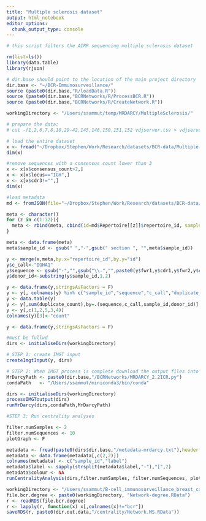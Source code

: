 ```yaml
---
title: "Multiple sclerosis dataset"
output: html_notebook
editor_options: 
  chunk_output_type: console
---
```



```r
# this script filters the AIRR sequencing multiple sclerosis dataset

rm(list=ls())
library(data.table)
library(rjson)

# dir.base should point to the location of the main project directory 
dir.base <- "~/BCR-Immunosurveillance/"
source (paste0(dir.base,"R/loadData.R"))
source (paste0(dir.base,"BCRNetworks/R/ProcessBCR.R"))
source (paste0(dir.base,"BCRNetworks/R/CreateNetwork.R"))

workingDirectory <- "/Users/ssammut/temp/MRDARCY/MultipleSclerosis/"
```


```r

# prepare the data:
# cut -f1,2,6,7,8,10,29-42,145,146,150,151,152 vdjserver.tsv > vdjserver_colsTrimmed.tsv

# load the entire dataset
x <- fread("~/Dropbox/Stephen/Work/Research/datasets/BCR-data/Multiple-Sclerosis/vdjserver_colsTrimmed.tsv.gz")
dim(x)

#remove sequences with a consensus count lower than 3
x <- x[x$consensus_count>2,]
x <- x[x$locus=="IGH",]
x <- x[x$cdr3!="",]
dim(x)

#load metadata
md <- fromJSON(file="~/Dropbox/Stephen/Work/Research/datasets/BCR-data/Multiple-Sclerosis/vdjserver-metadata.json")

meta <- character()
for (z in c(1:32)){
  meta <- rbind(meta, cbind(id=md$Repertoire[[z]]$repertoire_id, sample_id=md$Repertoire[[z]]$sample[[1]]$sample_id))
}

meta <- data.frame(meta)
meta$sample_id <- gsub(" ","-",gsub(" section ", "",meta$sample_id))

y <- merge(x,meta,by.x="repertoire_id",by.y="id")
y$c_call<-"IGHA1"
y$sequence <- gsub("-","",gsub("\\.","",paste0(y$fwr1,y$cdr1,y$fwr2,y$cdr2,y$fwr3,y$cdr3,y$fwr4)))
y$donor_id<-substring(y$sample_id,1,2)

y <- data.frame(y,stringsAsFactors = F)
y <- y[, colnames(y) %in% c("sample_id","sequence","c_call","duplicate_count","donor_id")]
y <- data.table(y)
y <- y[,sum(duplicate_count),by=.(sequence,c_call,sample_id,donor_id)]
y <- y[,c(1,2,5,3,4)]
colnames(y)[3]<-"count"

y <- data.frame(y,stringsAsFactors = F)

#must be fullwd
dirs <- initialiseDirs(workingDirectory)

# STEP 1: create IMGT input
createImgtInput(y, dirs)
```



```r

# STEP 2: When IMGT process is complete download the output files into dir.mrdarcy.bcr.input.postimgt
MrDarcyPath <- paste0(dir.base,"/BCRNetworks/MRDARCY_2.2ICR.py")
condaPath   <- "/Users/ssammut/miniconda3/bin/conda"

dirs <- initialiseDirs(workingDirectory)
processIMGToutput(dirs)
runMrDarcy(dirs,condaPath,MrDarcyPath)
```


```r

#STEP 3: Run centrality analyses

filter.numSamples <- 2
filter.numSequences <- 10
plotGraph <- F

metadata <- fread(paste0(dirs$dir.base,"/metadata-mrdarcy.txt"),header = F)
metadata <- data.frame(metadata[,c(2,2)])
colnames(metadata) <- c("sample_id","label")
metadata$label <- sapply(strsplit(metadata$label,"-"),"[",2)
metadata$colour <- NA
runCentralityAnalysis(dirs,filter.numSamples, filter.numSequences, plotGraph, metadata)

workingDirectory <- "/Users/ssammut/B-cell_immunosurveillance_breast_cancer/data/processed/MrDarcy/external-datasets/MultipleSclerosis/"
file.bcr.degree <- paste0(workingDirectory, "Network-degree.RData")
r <- readRDS(file.bcr.degree)
r <- lapply(r, function(x) x[,colnames(x)!="bcr"])
saveRDS(r, paste0(dir.out.data,"/centrality/Network.MS.RData"))

```


